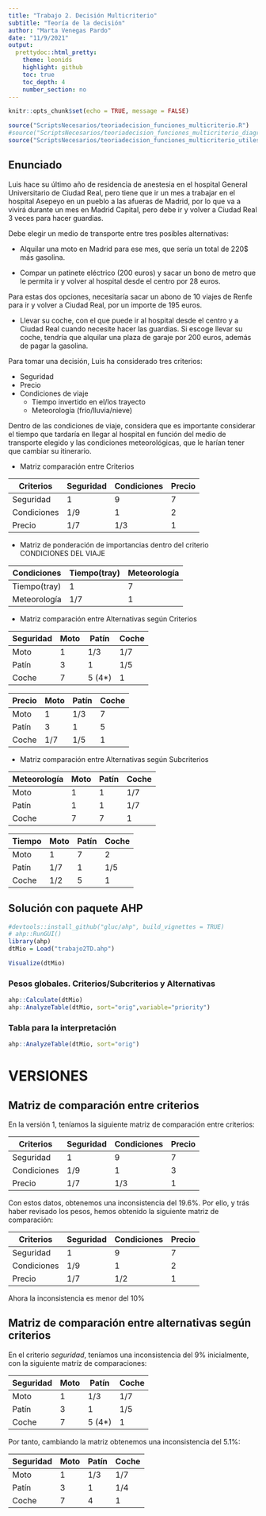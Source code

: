 ```yaml
---
title: "Trabajo 2. Decisión Multicriterio"
subtitle: "Teoría de la decisión"
author: "Marta Venegas Pardo"
date: "11/9/2021"
output: 
  prettydoc::html_pretty:
    theme: leonids
    highlight: github
    toc: true
    toc_depth: 4
    number_section: no
---
```


```r
knitr::opts_chunk$set(echo = TRUE, message = FALSE)
```

```r
source("ScriptsNecesarios/teoriadecision_funciones_multicriterio.R")
#source("ScriptsNecesarios/teoriadecision_funciones_multicriterio_diagram.R")
source("ScriptsNecesarios/teoriadecision_funciones_multicriterio_utiles.R")
```
## Enunciado

Luis hace su último año de residencia de anestesia en el hospital General Universitario de Ciudad Real, pero tiene que ir un mes a trabajar en el hospital Asepeyo en un pueblo a las afueras de Madrid, por lo que va a vivirá durante un mes en Madrid Capital, pero debe ir y volver a Ciudad Real 3 veces para hacer guardias.


Debe elegir un medio de transporte entre tres posibles alternativas:

- Alquilar una moto en Madrid para ese mes, que sería un total de 220$ más gasolina.

- Compar un patinete eléctrico (200 euros) y sacar un bono de metro que le permita ir y volver al hospital desde el centro por 28 euros.

Para estas dos opciones, necesitaría sacar un abono de 10 viajes de Renfe para ir y volver a Ciudad Real, por un importe de 195 euros.

- Llevar su coche, con el que puede ir al hospital desde el centro y a Ciudad Real cuando necesite hacer las guardias. Si escoge llevar su coche, tendría que alquilar una plaza de garaje por 200 euros, además de pagar la gasolina.

Para tomar una decisión, Luis ha considerado tres criterios:

- Seguridad
- Precio
- Condiciones de viaje
	- Tiempo invertido en el/los trayecto
	- Meteorología (frío/lluvia/nieve)
  

Dentro de las condiciones de viaje, considera que es importante considerar el tiempo que tardaría en llegar al hospital en función del medio de transporte elegido y las condiciones meteorológicas, que le harían tener que cambiar su itinerario.

-   Matriz comparación entre Criterios

|   Criterios    | Seguridad | Condiciones  | Precio  |
|----------------|-----------|--------------|---------|
| Seguridad      |     1     |       9      |     7   |
| Condiciones    |    1/9    |    1         |     2   |
| Precio         |    1/7    |    1/3       |     1   |


- Matriz de ponderación de importancias dentro del criterio CONDICIONES DEL VIAJE

|  Condiciones |Tiempo(tray)| Meteorología | 
|--------------|------------|--------------|
| Tiempo(tray) |       1    |        7     |  
| Meteorología |      1/7   |        1     |    


-   Matriz comparación entre Alternativas según Criterios


|Seguridad | Moto    | Patín   |Coche|
|----------|---------|---------|-----|
Moto		 	 |		1    |		1/3  | 1/7 |
Patín			 |	  	3	 |		1    | 1/5 |
Coche		   |		7		 |5 (4*)   |  1  |


|Precio  | Moto | Patín | Coche |
|--------|------|-------|-------|
|Moto		 |	1   |		1/3 |    7  |
|Patín	 |	3		|		1   |    5  |
|Coche	 |	1/7	|	1/5   |     1 |

-   Matriz comparación entre Alternativas según Subcriterios

Meteorología  | Moto | Patín | Coche |
|--------------|---------|---------|----------|
Moto		 		|		1     |		1     |    1/7
Patín			   |	  	1		 |		1     |    1/7
Coche		   |		7     |	   7     |     1

Tiempo | Moto  | Patín   | Coche
|----------|---------|----------|----------|
Moto		 |		1      | 		7     |    2    |
Patín		 |	  	1/7	  |		1	    |    1/5    |
Coche	 |		1/2	  |		 5    |     1   |

## Solución con paquete AHP



```r
#devtools::install_github("gluc/ahp", build_vignettes = TRUE)
# ahp::RunGUI()
library(ahp)
dtMio = Load("trabajo2TD.ahp")
```

```r
Visualize(dtMio)
```


### Pesos globales. Criterios/Subcriterios y Alternativas

```r
ahp::Calculate(dtMio)
ahp::AnalyzeTable(dtMio, sort="orig",variable="priority")
```
### Tabla para la interpretación
```r
ahp::AnalyzeTable(dtMio, sort="orig")
```



# VERSIONES

## Matriz de comparación entre criterios
En la versión 1, teníamos la siguiente matriz de comparación entre criterios:



|   Criterios    | Seguridad | Condiciones  | Precio  |
|----------------|-----------|--------------|---------|
| Seguridad      |     1     |      9       |    7    |
| Condiciones    |    1/9    |      1       |    3    |
| Precio         |    1/7    |      1/3     |    1    |


Con estos datos, obtenemos una inconsistencia del  19.6%. Por ello, y trás haber revisado los pesos, hemos obtenido la siguiente matriz de comparación:


|   Criterios    | Seguridad | Condiciones  | Precio  |
|----------------|-----------|--------------|---------|
| Seguridad      |     1     |      9       |    7    |
| Condiciones    |    1/9    |      1       |    2    |
| Precio         |    1/7    |      1/2     |    1    |

Ahora la inconsistencia es menor del 10%


## Matriz de comparación entre alternativas según criterios

En el criterio *seguridad*, teníamos una inconsistencia del 9% inicialmente, con la siguiente matríz de comparaciones:


|Seguridad | Moto    | Patín   |Coche|
|----------|---------|---------|-----|
Moto		 	 |		1    |		1/3  | 1/7 |
Patín			 |	  	3	 |		1    | 1/5 |
Coche		   |		7		 |5 (4*)   |  1  |

Por tanto, cambiando la matriz obtenemos una inconsistencia del 5.1%:


|Seguridad | Moto    | Patín   |Coche|
|----------|---------|---------|-----|
Moto		 	 |		1    |		1/3  | 1/7 |
Patín			 |	  3 	 |		1    | 1/4 |
Coche		   |		7		 |    4    |  1  |
